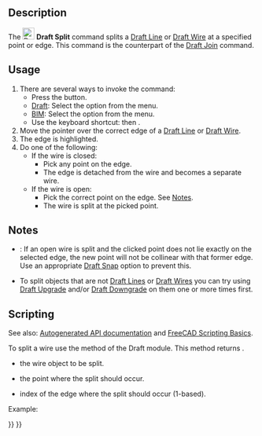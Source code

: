 <languages/>

{{Docnav
|[[Draft_Join|Join]]
|[[Draft_Upgrade|Upgrade]]
|[[Draft_Workbench|Draft]]
|IconL=Draft_Join.svg
|IconR=Draft_Upgrade.svg
|IconC=Workbench_Draft.svg
}}

{{GuiCommand
|Name=Draft Split
|MenuLocation=Modification → Split<br>Modify → Split
|Workbenches=[[Draft_Workbench|Draft]], [[BIM_Workbench|BIM]]
|Shortcut={{KEY|S}} {{KEY|P}}
|Version=0.18
|SeeAlso=[[Draft_Join|Draft Join]]
}}

==Description==

The [[Image:Draft_Split.svg|24px]] '''Draft Split''' command splits a [[Draft_Line|Draft Line]] or [[Draft_Wire|Draft Wire]] at a specified point or edge. This command is the counterpart of the [[Draft_Join|Draft Join]] command.

==Usage==

# There are several ways to invoke the command:
#* Press the {{Button|[[Image:Draft_Split.svg|16px]] [[Draft_Split|Split]]}} button.
#* [[Draft_Workbench|Draft]]: Select the {{MenuCommand|Modification → [[Image:Draft_Split.svg|16px]] Split}} option from the menu.
#* [[BIM_Workbench|BIM]]: Select the {{MenuCommand|Modify → [[Image:Draft_Split.svg|16px]] Split}} option from the menu.
#* Use the keyboard shortcut: {{KEY|S}} then {{KEY|P}}.
# Move the pointer over the correct edge of a [[Draft_Line|Draft Line]] or [[Draft_Wire|Draft Wire]].
# The edge is highlighted.
# Do one of the following:
#* If the wire is closed:
#** Pick any point on the edge.
#** The edge is detached from the wire and becomes a separate wire.
#* If the wire is open:
#** Pick the correct point on the edge. See [[#Notes|Notes]].
#** The wire is split at the picked point.

== Notes ==

* {{VersionMinus|1.0}}: If an open wire is split and the clicked point does not lie exactly on the selected edge, the new point will not be collinear with that former edge. Use an appropriate [[Draft_Snap|Draft Snap]] option to prevent this.
* To split objects that are not [[Draft_Line|Draft Lines]] or [[Draft_Wire|Draft Wires]] you can try using [[Draft_Upgrade|Draft Upgrade]] and/or [[Draft_Downgrade|Draft Downgrade]] on them one or more times first.

==Scripting==

See also: [https://freecad.github.io/SourceDoc/ Autogenerated API documentation] and [[FreeCAD Scripting Basics|FreeCAD Scripting Basics]].

To split a wire use the {{incode|split}} method of the Draft module. This method returns {{incode|None}}.

{{Code|code=
split(wire, newPoint, edgeIndex)
}}

* {{incode|wire}} the wire object to be split.
* {{incode|newPoint}} the point where the split should occur.
* {{incode|edgeIndex}} index of the edge where the split should occur (1-based).

Example:

{{Code|code=
import FreeCAD as App
import Draft

doc = App.newDocument()

p1 = App.Vector(0, 0, 0)
p2 = App.Vector(500, 0, 0)
p3 = App.Vector(250, 0, 0)

wire = Draft.make_wire([p1, p2])

Draft.split(wire, p3, 1)
doc.recompute()
}}


{{Docnav
|[[Draft_Join|Join]]
|[[Draft_Upgrade|Upgrade]]
|[[Draft_Workbench|Draft]]
|IconL=Draft_Join.svg
|IconR=Draft_Upgrade.svg
|IconC=Workbench_Draft.svg
}}

{{Draft Tools navi{{#translation:}}}}
{{Userdocnavi{{#translation:}}}}